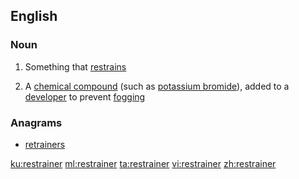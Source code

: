==English==

===Noun===
{{en-noun}}

# Something that [[restrain]]s
# {{context|photography|lang=en}} A [[chemical compound]] (such as [[potassium bromide]]), added to a [[developer]] to prevent [[fogging]]

===Anagrams===
* [[retrainers#English|retrainers]]

[[ku:restrainer]]
[[ml:restrainer]]
[[ta:restrainer]]
[[vi:restrainer]]
[[zh:restrainer]]